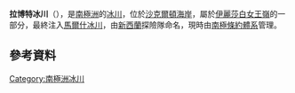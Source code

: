 {{coord|83|11|S|160|10|E|display=title}}

'''拉博特冰川'''（{{lang-en|Rabot Glacier}}），是[[南極洲|南極洲]]的[[冰川|冰川]]，位於[[沙克爾頓海岸|沙克爾頓海岸]]，屬於[[伊麗莎白女王嶺|伊麗莎白女王嶺]]的一部分，最終注入[[馬爾什冰川|馬爾什冰川]]，由[[新西蘭|新西蘭]]探險隊命名，現時由[[南極條約體系|南極條約體系]]管理。

==參考資料==
{{usgs-gazetteer}}

{{DEFAULTSORT:Rabot Glacier}}
[[Category:南極洲冰川|Category:南極洲冰川]]


{{ShackletonCoast-geo-stub}}